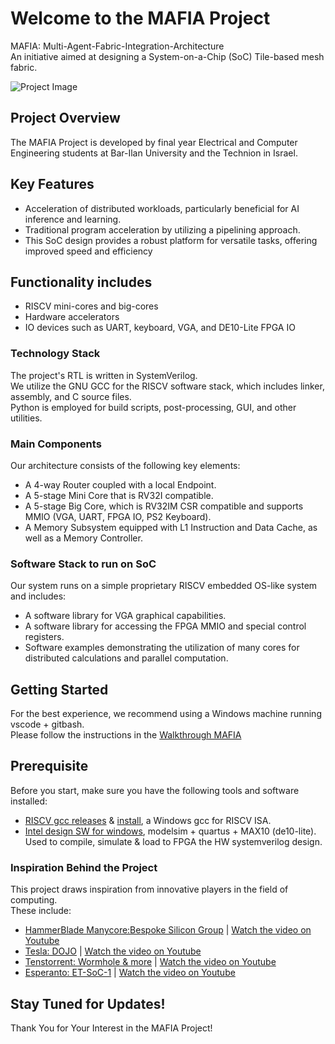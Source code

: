 # Welcome to the MAFIA Project
MAFIA:  Multi-Agent-Fabric-Integration-Architecture  
An initiative aimed at designing a System-on-a-Chip (SoC) Tile-based mesh fabric.  
  


![Project Image](https://user-images.githubusercontent.com/81047407/218485725-d4442e94-7129-48b9-92bb-8f2ce52a301c.png)


## Project Overview
The MAFIA Project is developed by final year Electrical and Computer Engineering students at Bar-Ilan University and the Technion in Israel.

## Key Features
- Acceleration of distributed workloads, particularly beneficial for AI inference and learning.  
- Traditional program acceleration by utilizing a pipelining approach.  
- This SoC design provides a robust platform for versatile tasks, offering improved speed and efficiency  

## Functionality includes
- RISCV mini-cores and big-cores
- Hardware accelerators
- IO devices such as UART, keyboard, VGA, and DE10-Lite FPGA IO

### Technology Stack
The project's RTL is written in SystemVerilog.   
We utilize the GNU GCC for the RISCV software stack, which includes linker, assembly, and C source files.  
Python is employed for build scripts, post-processing, GUI, and other utilities.  

### Main Components
Our architecture consists of the following key elements:
- A 4-way Router coupled with a local Endpoint.  
- A 5-stage Mini Core that is RV32I compatible.  
- A 5-stage Big Core, which is RV32IM CSR compatible and supports MMIO (VGA, UART, FPGA IO, PS2 Keyboard).
- A Memory Subsystem equipped with L1 Instruction and Data Cache, as well as a Memory Controller.

### Software Stack to run on SoC
Our system runs on a simple proprietary RISCV embedded OS-like system and includes:  
- A software library for VGA graphical capabilities.
- A software library for accessing the FPGA MMIO and special control registers.
- Software examples demonstrating the utilization of many cores for distributed calculations and parallel computation.

## Getting Started
For the best experience, we recommend using a Windows machine running vscode + gitbash.  
Please follow the instructions in the [Walkthrough MAFIA](https://fpga-mafia.github.io/fpga_mafia_wiki/docs/TFM/welcome)
## Prerequisite
Before you start, make sure you have the following tools and software installed:  
- [RISCV gcc releases](https://github.com/xpack-dev-tools/riscv-none-embed-gcc-xpack/releases/) & [install](https://xpack.github.io/riscv-none-embed-gcc/install/),
a Windows gcc for RISCV ISA.
- [Intel design SW for windows](https://www.intel.com/content/www/us/en/software-kit/660907/intel-quartus-prime-lite-edition-design-software-version-20-1-1-for-windows.html),
modelsim + quartus + MAX10 (de10-lite).  
Used to compile, simulate & load to FPGA the HW systemverilog design.

### Inspiration Behind the Project

This project draws inspiration from innovative players in the field of computing.  
These include:

- [HammerBlade Manycore:Bespoke Silicon Group](https://www.bsg.ai/) | [Watch the video on Youtube](https://www.youtube.com/watch?v=gTM7Tc5DCA8)
- [Tesla: DOJO](https://www.tesla.com/AI) | [Watch the video on Youtube](https://www.youtube.com/watch?v=DSw3IwsgNnc)
- [Tenstorrent: Wormhole & more](https://tenstorrent.com/) | [Watch the video on Youtube](https://www.youtube.com/watch?v=32CRYenTcdw)
- [Esperanto: ET-SoC-1](https://www.esperanto.ai/) | [Watch the video on Youtube](https://www.youtube.com/watch?v=5foT3huJ_Gg)

## Stay Tuned for Updates!
Thank You for Your Interest in the MAFIA Project!  


